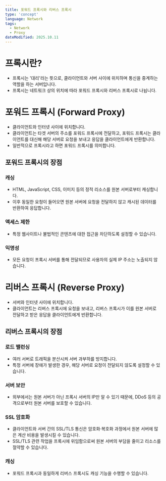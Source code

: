 ```yaml
---
title: 포워드 프록시와 리버스 프록시
type: 'concept'
language: Network
tags:
  - Network
  - Proxy
dateModified: 2025.10.11
---
```



# 프록시란?

- 프록시는 '대리'라는 뜻으로, 클라이언트와 서버 사이에 위치하며 통신을 중계하는 역할을 하는 서버입니다.
- 프록시는 네트워크 상의 위치에 따라 포워드 프록시와 리버스 프록시로 나뉩니다.

# 포워드 프록시 (Forward Proxy)

<ImageContainer category="network" fileName="forward-proxy.png" alt="Forward Proxy" />

- 클라이언트와 인터넷 사이에 위치합니다.
- 클라이언트는 타겟 서버의 주소를 포워드 프록시에 전달하고, 포워드 프록시는 클라이언트를 대신해 해당 서버로 요청을 보내고 응답을 클라이언트에게 반환합니다.
- 일반적으로 프록시라고 하면 포워드 프록시를 의미합니다.

## 포워드 프록시의 장점

### 캐싱

- HTML, JavaScript, CSS, 이미지 등의 정적 리소스를 원본 서버로부터 캐싱합니다.
- 이후 동일한 요청이 들어오면 원본 서버에 요청을 전달하지 않고 캐시된 데이터를 반환하여 응답합니다.

### 액세스 제한

- 특정 웹사이트나 불법적인 콘텐츠에 대한 접근을 차단하도록 설정할 수 있습니다.

### 익명성

- 모든 요청이 프록시 서버를 통해 전달되므로 사용자의 실제 IP 주소는 노출되지 않습니다.

# 리버스 프록시 (Reverse Proxy)

<ImageContainer category="network" fileName="reverse-proxy.png" alt="Reverse Proxy" />

- 서버와 인터넷 사이에 위치합니다.
- 클라이언트는 리버스 프록시에 요청을 보내고, 리버스 프록시가 이를 원본 서버로 전달하고 받은 응답을 클라이언트에게 반환합니다.

## 리버스 프록시의 장점

### 로드 밸런싱

- 여러 서버로 트래픽을 분산시켜 서버 과부하를 방지합니다.
- 특정 서버에 장애가 발생한 경우, 해당 서버로 요청이 전달되지 않도록 설정할 수 있습니다.

### 서버 보안

- 외부에서는 원본 서버가 아닌 프록시 서버의 IP만 알 수 있기 때문에, DDoS 등의 공격으로부터 원본 서버를 보호할 수 있습니다.

### SSL 암호화

- 클라이언트와 서버 간의 SSL/TLS 통신은 암호화·복호화 과정에서 원본 서버에 많은 계산 비용을 발생시킬 수 있습니다.
- SSL/TLS 관련 작업을 프록시에 위임함으로써 원본 서버의 부담을 줄이고 리소스를 절약할 수 있습니다.

### 캐싱

- 포워드 프록시과 동일하게 리버스 프록시도 캐싱 기능을 수행할 수 있습니다.
